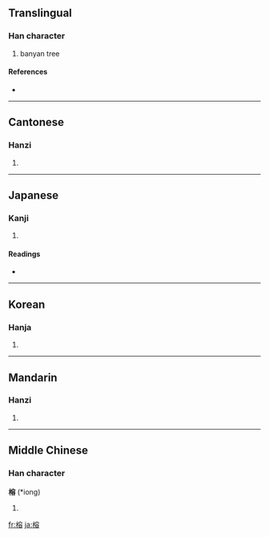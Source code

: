 ==Translingual==

===Han character===
{{Han char|rn=75|rad=木|as=10|sn=14|four=4396<sub>8</sub>|canj=木十金口 (DJCR)}}

# banyan tree

====References====
* {{Han ref|kx=0543.060|dkj=15228|dj=0930.360|hdz=21270.060|uh=6995|ud=27029|bh=BA5F|bd=47711}}

----

==Cantonese==

===Hanzi===
{{yue-hanzi|jyut=|y=yung4}}

# {{defn|Cantonese|sort=木10}}

----

==Japanese==

===Kanji===
{{ja-kanji|grade=|rs=木10}}

# {{defn|Japanese}}

====Readings====
* {{ja-readings|on=[[よう]] (yō)|kun=[[あこう]] (akou)}}

----

==Korean==

===Hanja===
{{ko-hanja|hangeul=용|eumhun=|rv=yong|mr=yong|y=yong}}

# {{defn|Korean|sort=木10}}

----

==Mandarin==

===Hanzi===
{{cmn-hanzi|pin=[[bàng]] ([[bang4]]), [[bēng]] ([[beng1]]), [[páng]] ([[pang2]]), [[róng]] ([[rong2]])|wg=pang<sup>4</sup>, peng<sup>1</sup>, p'ang<sup>2</sup>, jung<sup>2</sup>}}

# {{defn|Mandarin|sort=木10}}

----

==Middle Chinese==

===Han character===
'''榕''' (*iong)<!--asterisk signifies that this is a reconstructed pronunciation-->

# {{defn|Middle Chinese|sort=木10}}

[[fr:榕]]
[[ja:榕]]